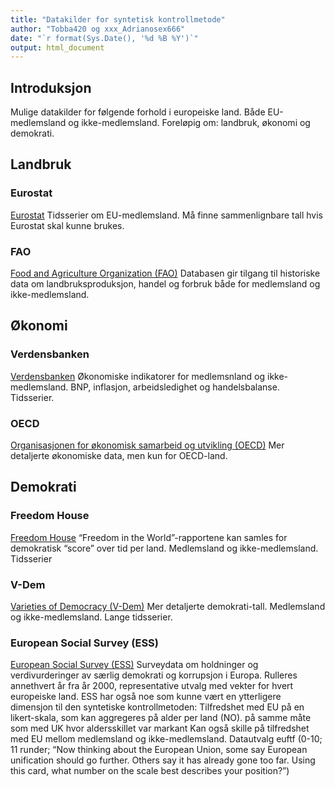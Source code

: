 ```yaml
---
title: "Datakilder for syntetisk kontrollmetode" 
author: "Tobba420 og xxx_Adrianosex666"
date: "`r format(Sys.Date(), '%d %B %Y')`"
output: html_document
---
```


## Introduksjon

Mulige datakilder for følgende forhold i europeiske land. Både EU-medlemsland og ikke-medlemsland. 
Foreløpig om: landbruk, økonomi og demokrati.

## Landbruk
### Eurostat

[Eurostat](https://ec.europa.eu/eurostat) 
Tidsserier om EU-medlemsland. Må finne sammenlignbare tall hvis Eurostat skal kunne brukes. 

### FAO

[Food and Agriculture Organization (FAO)](https://www.fao.org) 
Databasen gir tilgang til historiske data om landbruksproduksjon, handel og forbruk både for medlemsland og ikke-medlemsland.

## Økonomi
### Verdensbanken

[Verdensbanken](https://data.worldbank.org) 
Økonomiske indikatorer for medlemsnland og ikke-medlemsland. 
BNP, inflasjon, arbeidsledighet og handelsbalanse. 
Tidsserier. 

### OECD

[Organisasjonen for økonomisk samarbeid og utvikling (OECD)](https://www.oecd.org) 
Mer detaljerte økonomiske data, men kun for OECD-land.
 
## Demokrati
### Freedom House

[Freedom House](https://freedomhouse.org) 
"Freedom in the World"-rapportene kan samles for demokratisk "score" over tid per land.
Medlemsland og ikke-medlemsland. 
Tidsserier

### V-Dem

[Varieties of Democracy (V-Dem)](https://www.v-dem.net) 
Mer detaljerte demokrati-tall. 
 Medlemsland og ikke-medlemsland.
 Lange tidsserier. 

### European Social Survey (ESS)

[European Social Survey (ESS)](https://www.europeansocialsurvey.org) 
 Surveydata om holdninger og verdivurderinger av særlig demokrati og korrupsjon i Europa. 
 Rulleres annethvert år fra år 2000, representative utvalg med vekter for hvert europeiske land. 
ESS har også noe som kunne vært en ytterligere dimensjon til den syntetiske kontrollmetoden:
Tilfredshet med EU på en likert-skala, som kan aggregeres på alder per land (NO). på samme måte som med UK hvor aldersskillet var markant
Kan også skille på tilfredshet med EU mellom medlemsland og ikke-medlemsland. 
Datautvalg
euftf (0-10; 11 runder; "Now thinking about the European Union, some say European unification should go further. Others say it has already gone too far. Using this card, what number on the scale best describes your position?")
